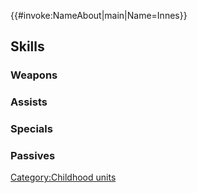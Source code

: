 {{#invoke:NameAbout|main|Name=Innes}}{{HeroPage Tabs}}
{{Hero Infobox
|Name=Innes
|Title=Frelian Moonlight
|WeaponType=Colorless Bow
|MoveType=Infantry
|Origin=Fire Emblem: The Sacred Stones
|Gender=Male
|actorEN=Xander Mobus
|actorJP=花守ゆみり
|artist=叶之明
|additionDate=April 19, 2021
|releaseDate=April 20, 2021
|cv1=7
|cv2=200100
|TagID=幼少ヒーニアス
|InternalID=653
|Properties=limited,tempest,specDisplay
|description=Son of Frelia's king, Hayden. Harbors a fierce rivalry with the prince of the neighboring kingdom, Renais. Appears in Fire Emblem: The Sacred Stones.
}}
{{Stats Page
|Lv1HP=19|Lv1ATK=11|Lv1SPD=8|Lv1DEF=7|Lv1RES=5
|GRHP=55|GRATK=60|GRSPD=70|GRDEF=45|GRRES=50
}}
==Skills==
===Weapons===
{{Weapons Table
|weapon1=Iron Bow
|weapon1Default=1
|weapon1Unlock=1
|weapon2=Steel Bow
|weapon2Default=2
|weapon2Unlock=2
|weapon3=Silver Bow
|weapon3Default=4
|weapon3Unlock=3
|weapon4=Bow of Frelia
|weapon4Default=5
|weapon4Unlock=5
}}
===Assists===
{{Assists Table}}
===Specials===
{{Specials Table
|special1=Night Sky
|special1Default=4
|special1Unlock=3
|special2=Glimmer
|special2Unlock=4
}}
===Passives===
{{Passives Table
|passiveA1=Darting Blow 1
|passiveA2=Swift Sparrow 1
|passiveA3=Swift Sparrow 2
|passiveA1Unlock=3
|passiveA2Unlock=4
|passiveA3Unlock=5
|passiveC1=Distant Guard 1
|passiveC2=Distant Guard 2
|passiveC3=Distant Guard 3
|passiveC1Unlock=1
|passiveC2Unlock=2
|passiveC3Unlock=4
}}
{{Heroes Navbox}}
[[Category:Childhood units]]